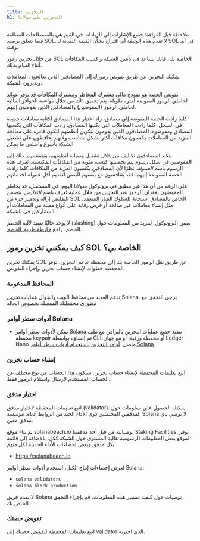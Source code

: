 ```yaml
---
title: التخزين
h1: التخزين على سولانا
---
```


ملاحظة قبل القراءة: جميع الإشارات إلى الزيادات في القيم هي بالمصطلحات المطلقة
فيما يتعلق برصيد SOL. لا تقدم هذه الوثيقة أي اقتراح بشأن القيمة النقدية لـ SOL
في أي وقت.

من خلال تخزين رموز SOL الخاصة بك، فإنك تساعد في تأمين الشبكة و
[كسب المكافآت](https://docs.anza.xyz/implemented-proposals/staking-rewards)
أثناء القيام بذلك.

يمكنك التخزين عن طريق تفويض رموزك إلى المصادقين الذين يعالجون المعاملات ويديرون
الشبكة.

تفويض الحصة هو نموذج مالي مشترك المخاطر ومشترك المكافآت قد يوفر عوائد لحاملي
الرموز المفوضة لفترة طويلة. يتم تحقيق ذلك من خلال مواءمة الحوافز المالية لحاملي
الرموز (المفوضين) والمصادقين الذين يفوضون إليهم.

كلما زادت الحصة المفوضة إلى مصادق، زاد اختيار هذا المصادق لكتابة معاملات جديدة
في السجل. كلما زادت المعاملات التي يكتبها المصادق، زادت المكافآت التي يكسبها
المصادق ومفوضوه. المصادقون الذين يقومون بتكوين أنظمتهم لتكون قادرة على معالجة
المزيد من المعاملات يكسبون مكافآت أكثر بشكل متناسب ولأنهم يحافظون على تشغيل
الشبكة بأسرع وأسلس ما يمكن.

يتكبد المصادقون تكاليف من خلال تشغيل وصيانة أنظمتهم، ويتمنتمرير ذلك إلى المفوضين
في شكل رسوم يتم تحصيلها كنسبة مئوية من المكافآت المكتسبة. تُعرف هذه الرسوم باسم
_العمولة_. نظرًا لأن المصادقين يكسبون المزيد من المكافآت كلما زادت الحصة المفوضة
إليهم، فقد يتنافسون مع بعضهم البعض لتقديم أقل عمولة لخدماتهم.

على الرغم من أن هذا غير مطبق في بروتوكول سولانا اليوم، في المستقبل، قد يخاطر
المفوضون بفقدان الرموز عند التخزين من خلال عملية تُعرف باسم _التقليص_. يتضمن
التقليص إزالة وتدمير جزء من SOL الخاص بالمصادق استجابةً للسلوك الضار المتعمد،
مثل إنشاء معاملات غير صالحة أو فرض رقابة على أنواع معينة من المعاملات أو
المشاركين في الشبكة.

لا يوجد حاليًا تنفيذ لآلية الخصم (slashing) ضمن البروتوكول. لمزيد من المعلومات
حول الخصم، راجع
[خارطة طريق الخصم](https://docs.anza.xyz/proposals/optimistic-confirmation-and-slashing#slashing-roadmap).

## كيف يمكنني تخزين رموز SOL الخاصة بي؟

يمكنك تخزين SOL عن طريق نقل الرموز الخاصة بك إلى محفظة تدعم التخزين. توفر
المحفظة خطوات لإنشاء حساب تخزين وإجراء التفويض.

### المحافظ المدعومة

تدعم العديد من محافظ الويب والجوال عمليات تخزين Solana. يرجى التحقق مع مطوري
محفظتك المفضلة بخصوص الحالة

### أدوات سطر أوامر Solana

- يمكن لأدوات سطر أوامر Solana تنفيذ جميع عمليات التخزين بالتزامن مع ملف محفظة
  keypair تم إنشاؤه بواسطة CLI، أو محفظة ورقية، أو مع جهاز Ledger Nano متصل.
  [أوامر التخزين باستخدام أدوات سطر أوامر Solana](https://docs.anza.xyz/cli/examples/delegate-stake).

### إنشاء حساب تخزين

اتبع تعليمات المحفظة لإنشاء حساب تخزين. سيكون هذا الحساب من نوع مختلف عن الحساب
المستخدم لإرسال واستلام الرموز فقط.

### اختيار مدقق

اتبع تعليمات المحفظة لاختيار مدقق (validator). يمكنك الحصول على معلومات حول
المدققين المحتملين ذوي الأداء الجيد من الروابط أدناه. مؤسسة Solana لا توصي بأي
مدقق معين.

تم بناء موقع solanabeach.io وصيانته من قبل أحد مدققينا، Staking Facilities. يوفر
الموقع بعض المعلومات الرسومية عالية المستوى حول الشبكة ككل، بالإضافة إلى قائمة
بكل مدقق وبعض إحصاءات الأداء الحديثة لكل منهم.

- https://solanabeach.io

لعرض إحصاءات إنتاج الكتل، استخدم أدوات سطر أوامر Solana:

- `solana validators`
- `solana block-production`

لا يقدم فريق Solana توصيات حول كيفية تفسير هذه المعلومات. قم بإجراء التحقق الخاص
بك.

### تفويض حصتك

اتبع تعليمات المحفظة لتفويض حصتك إلى validator الذي اخترته.

